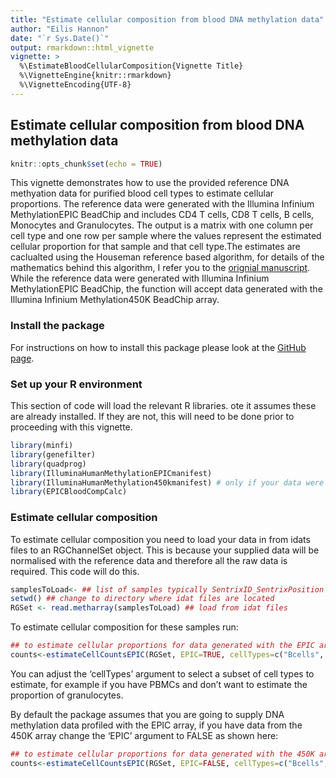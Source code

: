 ---
title: "Estimate cellular composition from blood DNA methylation data"
author: "Eilis Hannon"
date: "`r Sys.Date()`"
output: rmarkdown::html_vignette
vignette: >
  %\EstimateBloodCellularComposition{Vignette Title}
  %\VignetteEngine{knitr::rmarkdown}
  %\VignetteEncoding{UTF-8}
---

## Estimate cellular composition from blood DNA methylation data

```{r setup, include=FALSE}
knitr::opts_chunk$set(echo = TRUE)
```


This vignette demonstrates how to use the provided reference DNA methyation data for purified blood cell types to estimate cellular proportions. The reference data were generated with the Illumina Infinium MethylationEPIC BeadChip and includes CD4 T cells, CD8 T cells, B cells, Monocytes and Granulocytes. The output is a matrix with one column per cell type and one row per sample where the values represent the estimated cellular proportion for that sample and that cell type.The estimates are caclualted using the Houseman reference based algorithm, for details of the mathematics behind this algorithm, I refer you to the [orignial manuscript](https://bmcbioinformatics.biomedcentral.com/articles/10.1186/1471-2105-13-86).  While the reference data were generated with Illumina Infinium MethylationEPIC BeadChip, the function will accept data generated with the Illumina Infinium Methylation450K BeadChip array. 


### Install the package

For instructions on how to install this package please look at the [GitHub page](https://github.com/ejh243/EPICBloodCompCalc).

### Set up your R environment

This section of code will load the relevant R libraries. ote it assumes these are already installed. If they are not, this will need to be done prior to proceeding with this vignette. 

```{r,eval=FALSE}

library(minfi)
library(genefilter)
library(quadprog)
library(IlluminaHumanMethylationEPICmanifest)
library(IlluminaHumanMethylation450kmanifest) # only if your data were profiled with the 450K array.
library(EPICBloodCompCalc)

```

### Estimate cellular composition

To estimate cellular composition you need to load your data in from idats files to an RGChannelSet object. This is because your supplied data will be normalised with the reference data and therefore all the raw data is required. This code will do this.


```{r,eval=FALSE}
samplesToLoad<- ## list of samples typically SentrixID_SentrixPosition for which you have two idat files
setwd() ## change to directory where idat files are located
RGSet <- read.metharray(samplesToLoad) ## load from idat files

```

To estimate cellular composition for these samples run:

```{r,eval=FALSE}
## to estimate cellular proportions for data generated with the EPIC array
counts<-estimateCellCountsEPIC(RGSet, EPIC=TRUE, cellTypes=c("Bcells", "CD4Tcells", "CD8Tcells", "Monocytes", "Granulocytes"))

```

You can adjust the 'cellTypes' argument to select a subset of cell types to estimate, for example if you have PBMCs and don't want to estimate the proportion of granulocytes.


By default the package assumes that you are going to supply DNA methylation data profiled with the EPIC array, if you have data from the 450K array change the 'EPIC' argument to FALSE as shown here:

```{r,eval=FALSE}
## to estimate cellular proportions for data generated with the 450K array
counts<-estimateCellCountsEPIC(RGSet, EPIC=FALSE, cellTypes=c("Bcells", "CD4Tcells", "CD8Tcells", "Monocytes", "Granulocytes"))

```

